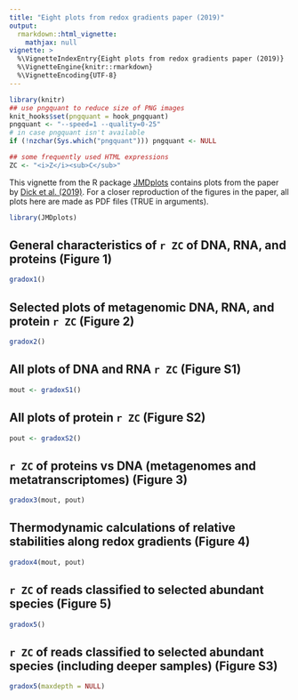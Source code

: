 ```yaml
---
title: "Eight plots from redox gradients paper (2019)"
output: 
  rmarkdown::html_vignette:
    mathjax: null
vignette: >
  %\VignetteIndexEntry{Eight plots from redox gradients paper (2019)}
  %\VignetteEngine{knitr::rmarkdown}
  %\VignetteEncoding{UTF-8}
---
```


```r
library(knitr)
## use pngquant to reduce size of PNG images
knit_hooks$set(pngquant = hook_pngquant)
pngquant <- "--speed=1 --quality=0-25"
# in case pngquant isn't available
if (!nzchar(Sys.which("pngquant"))) pngquant <- NULL 
```

```r
## some frequently used HTML expressions
ZC <- "<i>Z</i><sub>C</sub>"
```

This vignette from the R package [JMDplots](https://github.com/jedick/JMDplots) contains plots from the paper by <a href="https://doi.org/10.3389/fmicb.2019.00120" title="Changes in carbon oxidation state of metagenomes along geochemical redox gradients">Dick et al. (2019)</a>.
For a closer reproduction of the figures in the paper, all plots here are made as PDF files (TRUE in arguments).

```r
library(JMDplots)
```

## General characteristics of `r ZC` of DNA, RNA, and proteins (Figure 1)
```r
gradox1()
```

## Selected plots of metagenomic DNA, RNA, and protein `r ZC` (Figure 2)
```r
gradox2()
```

## All plots of DNA and RNA `r ZC` (Figure S1)
```r
mout <- gradoxS1()
```

## All plots of protein `r ZC` (Figure S2)
```r
pout <- gradoxS2()
```

## `r ZC` of proteins vs DNA (metagenomes and metatranscriptomes) (Figure 3)
```r
gradox3(mout, pout)
```

## Thermodynamic calculations of relative stabilities along redox gradients (Figure 4)
```r
gradox4(mout, pout)
```

## `r ZC` of reads classified to selected abundant species (Figure 5)
```r
gradox5()
```

## `r ZC` of reads classified to selected abundant species (including deeper samples) (Figure S3)
```r
gradox5(maxdepth = NULL)
```

